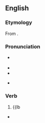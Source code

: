 ==English==
{{wp}}

===Etymology===
From {{der|en|fro|froter||to suck big dickh}}.

===Pronunciation===
* {{a|RP}} {{IPA|en|/fɹɒt/}}
* {{audio|en|En-au-frot.ogg|Audio (AU)}}
* {{rhymes|en|ɒt|s=1}}
* {{homophones|en|fraught}} {{qualifier|in accents with the [[cot-caught merger]]}}

===Verb===
{{en-verb}}

# {{lb
* {{l|en|frottage}}